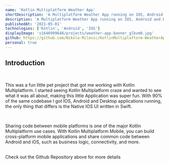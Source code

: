 ```yaml
---
name: 'Kotlin Multiplatform Weather App'
shortDescription: 'A Multiplatform Weather App running on IOS, Android and Desktop, written in Kotlin.'
description: 'A Multiplatform Weather App running on IOS, Android and Desktop, written in Kotlin.'
publishedAt: '2021-05-01'
technologies: ['Kotlin', 'Android', 'IOS']
displayImage: 'v1646999648/projects/weather-app-banner_glbvm0.jpg'
github: https://github.com/Nikola-Milovic/KotlinMultiplaftorm-WeatherApp
personal: true
---
```


## Introduction

<br />

This was a fun little pet project that got me working with Kotlin Multiplatform. I started seeing Kotlin Multiplatform craze and wanted to see what it was all about, making this little Application was super fun. With 90% of the same codebase I got IOS, Android and Desktop applications running, the only thing that differs is the Native IOS UI written in Swift.

<br />

Sharing code between mobile platforms is one of the major Kotlin Multiplatform use cases. With Kotlin Multiplatform Mobile, you can build cross-platform mobile applications and share common code between Android and iOS, such as business logic, connectivity, and more.

<br /> Check out the Github Repository above for more details
